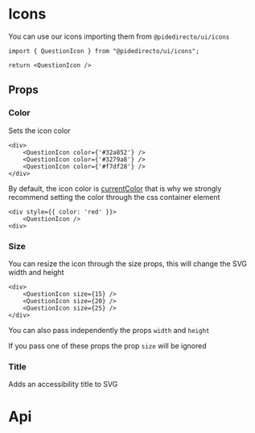 
<Meta title="Icons" />

# Icons

You can use our icons importing them from `@pidedirecto/ui/icons`
```tsx
import { QuestionIcon } from "@pidedirecto/ui/icons";

return <QuestionIcon />
```

<IconsList />

## Props

### Color
Sets the icon color
<div style={{ display: 'flex', flexDirection: 'row', gap: 5}}>
    <QuestionIcon color={'#32a852'} />
    <QuestionIcon color={'#3279a8'} />
    <QuestionIcon color={'#f7df28'} />
</div>

```tsx
<div>
    <QuestionIcon color={'#32a852'} />
    <QuestionIcon color={'#3279a8'} />
    <QuestionIcon color={'#f7df28'} />
</div>
```


By default, the icon color is [currentColor](https://developer.mozilla.org/en-US/docs/Web/CSS/color_value#currentcolor_keyword) that is why we strongly recommend setting the color through the css container element

```tsx
<div style={{ color: 'red' }}>
    <QuestionIcon />
<div>
```

### Size
You can resize the icon through the size props, this will change the SVG width and height
<div style={{ display: 'flex', flexDirection: 'row', gap: 5, alignItems: 'center', color: '#3279a8'}}>
    <QuestionIcon size={15} />
    <QuestionIcon size={20} />
    <QuestionIcon size={25} />
</div>

```tsx
<div>
    <QuestionIcon size={15} />
    <QuestionIcon size={20} />
    <QuestionIcon size={25} />
</div>
```


You can also pass independently the props `width` and `height`

<Canvas of={IconsStories.Size} />

If you pass one of these props the prop `size` will be ignored

### Title
Adds an accessibility title to SVG

<Canvas of={IconsStories.Title} />

# Api
<ArgTypes of={IconsStories} />

